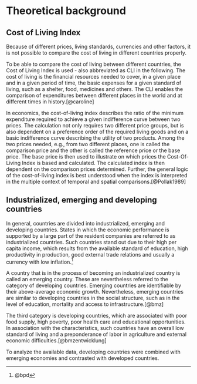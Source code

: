 # Theoretical background

## Cost of Living Index

Because of different prices, living standards, currencies and other factors, it is not possible to compare the cost of living in different countries properly. 

To be able to compare the cost of living between different countries, the Cost of Living Index is used - also abbreviated as CLI in the following. The cost of living is the financial resources needed to cover, in a given place and in a given period of time, the basic expenses for a given standard of living, such as a shelter, food, medicines and others. The CLI enables the comparison of expenditures between different places in the world and at different times in history.[@caroline]

In economics, the cost-of-living index describes the ratio of the minimum expenditure required to achieve a given indifference curve between two prices. The calculation not only requires two different price groups, but is also dependent on a preference order of the required living goods and on a basic indifference curve describing the utility of two products. 
Among the two prices needed, e.g., from two different places, one is called the comparison price and the other is called the reference price or the base price. The base price is then used to illustrate on which prices the Cost-Of-Living Index is based and calculated. The calculated index is then dependent on the comparison prices determined. Further, the general logic of the cost-of-living index is best understood when the index is interpreted in the multiple context of temporal and spatial comparisons.[@Pollak1989]

## Industrialized, emerging and developing countries

In general, countries are divided into industrialized, emerging and developing countries. States in which the economic performance is supported by a large part of the resident companies are referred to as industrialized countries. Such countries stand out due to their high per capita income, which results from the available standard of education, high productivity in production, good external trade relations and usually a currency with low inflation.^[@bpd]


A country that is in the process of becoming an industrialized country is called an emerging country. These are nevertheless referred to the category of developing countries. Emerging countries are identifiable by their above-average economic growth. Nevertheless, emerging countries are similar to developing countries in the social structure, such as in the level of education, mortality and access to infrastructure.[@bmz]

The third category is developing countries, which are associated with poor food supply, high poverty, poor health care and educational opportunities. In association with the characteristics, such countries have an overall low standard of living and a preponderance of labor in agriculture and external economic difficulties.[@bmzentwicklung]

To analyze the available data, developing countries were combined with emerging economies and contrasted with developed countries.

\clearpage

